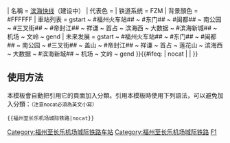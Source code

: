 {{鐵道路線|lua=1
| 模板名稱 = 福州至长乐机场城际铁路
| Logo = {{#ifeq: {{NAMESPACE}} | {{NS:0}} | [[File:Fuzhou Metro logo.svg|27px]]}}
| 名稱 = [[福州至长乐机场城际铁路|滨海快线]]（建设中）
| 代表色 = {{福州地铁颜色|F1|s}}
| 铁道系统 = FZM
| 背景顏色 = #FFFFFF
| 車站列表 = gstart ~ #福州火车站##{{福州地铁线路名|1|b}} ~ #东门##{{福州地铁线路名|4|b}} ~ #闽都##{{福州地铁线路名|2|b}} ~ 南公园 ~ #三叉街##{{福州地铁线路名|1|b}} ~  #帝封江##{{福州地铁线路名|4|b}}{{福州地铁线路名|5|b}} ~ 祥谦 ~ 首占 ~ 滨海西 ~ 大数据 ~ #滨海新城##{{福州地铁线路名|6|b}} ~ 机场 ~ 文岭 ~ gend
| 未来发展 = gstart ~ #福州火车站##{{福州地铁线路名|1|b}} ~ #东门##{{福州地铁线路名|4|b}} ~ #闽都##{{福州地铁线路名|2|b}} ~ 南公园 ~ #三叉街##{{福州地铁线路名|1|b}} ~ 盖山 ~  #帝封江##{{福州地铁线路名|4|b}}{{福州地铁线路名|5|b}} ~ 祥谦 ~ 首占 ~ 莲花山 ~ 滨海西 ~ 大数据 ~ #滨海新城##{{福州地铁线路名|6|b}} ~ 机场 ~ 文岭 ~ gend
}}<includeonly>{{#ifeq: {{{1}}} | nocat | <!--空--> | [[Category:福州至长乐机场城际铁路车站]] }}</includeonly><noinclude>

==使用方法==
本模板會自動把引用它的頁面加入分類。引用本模板時使用下列語法，可以避免加入分類：<small>（注意nocat必須為英文小寫）</small>
 <nowiki>{{</nowiki>福州至长乐机场城际铁路<nowiki>|nocat}}</nowiki>

[[Category:福州至长乐机场城际铁路]]
[[Category:福州地铁路线车站模板|F1]]
</noinclude>